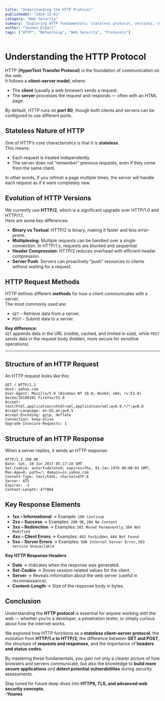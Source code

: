 ```yaml
---
title: "Understanding the HTTP Protocol"
publishedAt: "2024-12-01"
category: "Web Security"
summary: "Exploring HTTP fundamentals: stateless protocol, versions, communication flow."
author: "Younes Elbarj"
tags: ["HTTP", "Networking", "Web Security", "Protocols"]
---
```


# Understanding the HTTP Protocol

HTTP (**HyperText Transfer Protocol**) is the foundation of communication on the web.  
It follows a **client–server model**, where:

- The **client** (usually a web browser) sends a request.  
- The **server** processes the request and responds — often with an HTML page.  

By default, HTTP runs on **port 80**, though both clients and servers can be configured to use different ports.



## Stateless Nature of HTTP

One of HTTP’s core characteristics is that it is **stateless**.  
This means:

- Each request is treated independently.  
- The server does not “remember” previous requests, even if they come from the same client.  

In other words, if you refresh a page multiple times, the server will handle each request as if it were completely new.


## Evolution of HTTP Versions

We currently use **HTTP/2**, which is a significant upgrade over HTTP/1.0 and HTTP/1.1.  
Here are some key differences:

- **Binary vs Textual**: HTTP/2 is binary, making it faster and less error-prone.  
- **Multiplexing**: Multiple requests can be handled over a single connection. In HTTP/1.x, requests are blocked and sequential.  
- **Header Compression**: HTTP/2 reduces overhead with efficient header compression.  
- **Server Push**: Servers can proactively “push” resources to clients without waiting for a request.  


## HTTP Request Methods

HTTP defines different **methods** for how a client communicates with a server.  
The most commonly used are:

- `GET` – Retrieve data from a server.  
- `POST` – Submit data to a server.  

**Key difference**:  
`GET` appends data in the URL (visible, cached, and limited in size), while `POST` sends data in the request body (hidden, more secure for sensitive operations).

---

## Structure of an HTTP Request

An HTTP request looks like this:

```http
GET / HTTP/1.1
Host: yahoo.com
User-Agent: Mozilla/5.0 (Windows NT 10.0; Win64; x64; rv:53.0) Gecko/20100101 Firefox/53.0
Accept: text/html,application/xhtml+xml,application/xml;q=0.9,*/*;q=0.8
Accept-Language: en-US,en;q=0.5
Accept-Encoding: gzip, deflate
Connection: keep-alive
Upgrade-Insecure-Requests: 1
````

## Structure of an HTTP Response

When a server replies, it sends an HTTP response:
````
HTTP/1.1 200 OK
Date: Sat, 10 Jun 2017 05:17:18 GMT
Set-Cookie: autorf=deleted; expires=Thu, 01-Jan-1970 00:00:01 GMT; Max-Age=0; path=/; domain=in.yahoo.com
Content-Type: text/html; charset=UTF-8
Server: ATS
Expires: -1
Content-Length: 477864
````
## Key Response Elements

- **1xx – Informational** → Example: `100 Continue`  
- **2xx – Success** → Examples: `200 OK`, `204 No Content`  
- **3xx – Redirection** → Examples: `301 Moved Permanently`, `304 Not Modified`  
- **4xx – Client Errors** → Examples: `403 Forbidden`, `404 Not Found`  
- **5xx – Server Errors** → Examples: `500 Internal Server Error`, `503 Service Unavailable`  


**Key HTTP Response Headers**

- **Date** → Indicates when the response was generated.  
- **Set-Cookie** → Stores session-related values for the client.  
- **Server** → Reveals information about the web server (useful in reconnaissance).  
- **Content-Length** → Size of the response body in bytes.  



## Conclusion

Understanding the **HTTP protocol** is essential for anyone working with the web — whether you’re a developer, a penetration tester, or simply curious about how the internet works.  

We explored how HTTP functions as a **stateless client–server protocol**, the evolution from **HTTP/1.x to HTTP/2**, the difference between **GET and POST**, the structure of **requests and responses**, and the importance of **headers and status codes**.  

By mastering these fundamentals, you gain not only a clearer picture of how browsers and servers communicate, but also the knowledge to **build more secure applications** and **detect potential vulnerabilities** during security assessments.  

Stay tuned for future deep dives into **HTTPS, TLS, and advanced web security concepts**.  
**-Younes**

